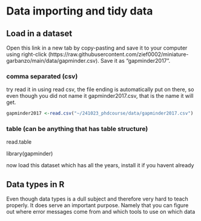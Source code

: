 # Data importing and tidy data {#dataimport}




## Load in a dataset

Open this link in a new tab by copy-pasting and save it to your computer using right-click (https://raw.githubusercontent.com/zief0002/miniature-garbanzo/main/data/gapminder.csv). 
Save it as "gapminder2017".

### comma separated (csv)
try read it in using read csv, the file ending is automatically put on there, so even though you did not name it gapminder2017.csv, that is the name it will get.
```r
gapminder2017 <-read.csv("~/241023_phdcourse/data/gapminder2017.csv")
```

### table (can be anything that has table structure)
read.table

library(gapminder)

now load this dataset which has all the years, install it if you havent already

## Data types in R

Even though data types is a dull subject and therefore very hard to teach properly. It does serve an important purpose. Namely that you can figure out where error messages come from and which tools to use on which data 



